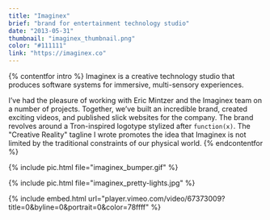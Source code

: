 ```yaml
---
title: "Imaginex"
brief: "brand for entertainment technology studio"
date: "2013-05-31"
thumbnail: "imaginex_thumbnail.png"
color: "#111111"
link: "https://imaginex.co"
---
```

{% contentfor intro %}
Imaginex is a creative technology studio that produces software systems for immersive, multi-sensory experiences.

I’ve had the pleasure of working with Eric Mintzer and the Imaginex team on a number of projects. Together, we’ve built an incredible brand, created exciting videos, and published slick websites for the company. The brand revolves around a Tron-inspired logotype stylized after `function(x)`. The "Creative Reality" tagline I wrote promotes the idea that Imaginex is not limited by the traditional constraints of our physical world.
{% endcontentfor %}

{% include pic.html file="imaginex_bumper.gif" %}

{% include pic.html file="imaginex_pretty-lights.jpg" %}

{% include embed.html url="player.vimeo.com/video/67373009?title=0&amp;byline=0&amp;portrait=0&amp;color=78ffff" %}

<!-- {% include pic.html file="imaginex_web-display.png" %} -->
